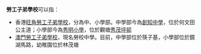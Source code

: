 '''勞工子弟學校'''可以指：
* 香港[[旺角勞工子弟學校|旺角勞工子弟學校]]，分為中、小學部。中學部今為[[創知中學|創知中學]]，位於何文田公主道；小學部今為[[秀明小學|秀明小學]]，位於觀塘[[秀茂坪邨|秀茂坪邨]]
* [[勞工子弟學校_(澳門)|澳門勞工子弟學校]]，現名勞校中學。目前，中學部位於筷子基，小學部位於鏡湖馬路，幼稚園位於林茂塘
{{Disambiguation|cat=六字教育机构消歧义}}